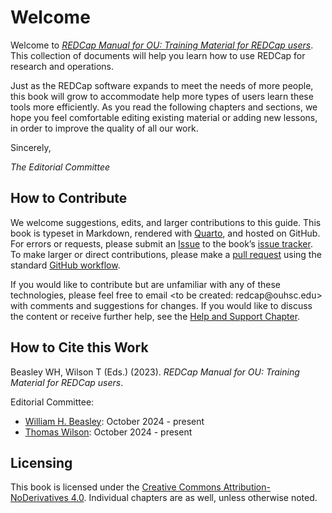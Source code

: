 # Welcome {.unnumbered #sec-welcome}

Welcome to [*REDCap Manual for OU: Training Material for REDCap users*](https://OuhscBbmc.github.io/redcap-manual-v1/).
This collection of documents will help you learn how to use REDCap for research and operations.

Just as the REDCap software expands to meet the needs of more people, this book will grow to accommodate help more types of users learn these tools more efficiently.
As you read the following chapters and sections,
we hope you feel comfortable editing existing material or adding new lessons,
in order to improve the quality of all our work.

Sincerely,

_The Editorial Committee_

## How to Contribute {#sec-welcome-contribute}

We welcome suggestions, edits, and larger contributions to this guide.
This book is typeset in Markdown, rendered with [Quarto](https://quarto.org/), and hosted on GitHub.
For errors or requests, please submit an [Issue](https://docs.github.com/en/issues/tracking-your-work-with-issues/about-issues)
to the book's [issue tracker](https://github.com/OuhscBbmc/redcap-manual-v1/issues).
To make larger or direct contributions, please make a [pull request](https://github.com/OuhscBbmc/redcap-manual-v1/pulls) using the standard [GitHub workflow](https://docs.github.com/en/get-started/quickstart/contributing-to-projects).

If you would like to contribute but are unfamiliar with any of these technologies, please feel free to email <to be created: redcap@ouhsc.edu> with comments and suggestions for changes.
If you would like to discuss the content or receive further help, see the [Help and Support Chapter](chapters/support.md).

## How to Cite this Work {#sec-welcome-cite}

Beasley WH, Wilson T (Eds.) (2023).
_REDCap Manual for OU: Training Material for REDCap users_.
<!--DOI: [10.5281/zenodo.7749367](https://zenodo.org/record/7749367#.ZEgPD3bMJmM)-->

Editorial Committee:

* [William H. Beasley](https://orcid.org/0000-0002-5613-5006): October 2024 - present
* [Thomas Wilson](https://orcid.org/0000-0000-0000-0000): October 2024 - present

## Licensing {#sec-welcome-licensing}

This book is licensed under the [Creative Commons Attribution-NoDerivatives 4.0](https://creativecommons.org/licenses/by-nd/4.0/).
Individual chapters are as well, unless otherwise noted.

<!-- ## Funding {#sec-welcome-funding}

This content is solely the responsibility of the authors and does not necessarily represent the official views of the National Institutes of Health or the N3C program.

Any analyses herein were conducted using the NCATS N3C Data Enclave supported by NCATS U24 TR002306, Axel Informatics Subcontract Number: NCATS-P00438-B and made possible because of the patients whose data was contributed by [partner organizations](https://covid.cd2h.org/dtas).
We gratefully acknowledge the [scientists](https://covid.cd2h.org/acknowledgements) who have contributed to the on-going development of this community resource [@haendel_2020].

Funding and support for individual authors is listed in @sec-funding. -->
